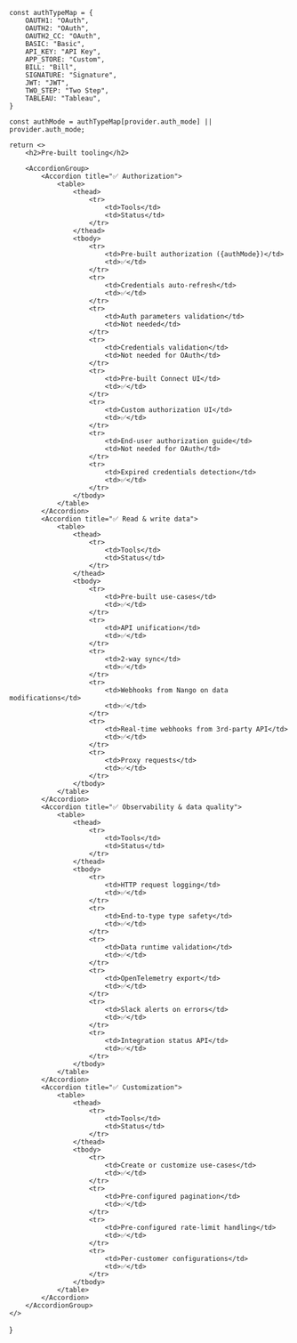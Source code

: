     const authTypeMap = {
        OAUTH1: "OAuth",
        OAUTH2: "OAuth",
        OAUTH2_CC: "OAuth",
        BASIC: "Basic",
        API_KEY: "API Key",
        APP_STORE: "Custom",
        BILL: "Bill",
        SIGNATURE: "Signature",
        JWT: "JWT",
        TWO_STEP: "Two Step",
        TABLEAU: "Tableau",
    }

    const authMode = authTypeMap[provider.auth_mode] || provider.auth_mode;

    return <>
        <h2>Pre-built tooling</h2>

        <AccordionGroup>
            <Accordion title="✅ Authorization">
                <table>
                    <thead>
                        <tr>
                            <td>Tools</td>
                            <td>Status</td>
                        </tr>
                    </thead>
                    <tbody>
                        <tr>
                            <td>Pre-built authorization ({authMode})</td>
                            <td>✅</td>
                        </tr>
                        <tr>
                            <td>Credentials auto-refresh</td>
                            <td>✅</td>
                        </tr>
                        <tr>
                            <td>Auth parameters validation</td>
                            <td>Not needed</td>
                        </tr>
                        <tr>
                            <td>Credentials validation</td>
                            <td>Not needed for OAuth</td>
                        </tr>
                        <tr>
                            <td>Pre-built Connect UI</td>
                            <td>✅</td>
                        </tr>
                        <tr>
                            <td>Custom authorization UI</td>
                            <td>✅</td>
                        </tr>
                        <tr>
                            <td>End-user authorization guide</td>
                            <td>Not needed for OAuth</td>
                        </tr>
                        <tr>
                            <td>Expired credentials detection</td>
                            <td>✅</td>
                        </tr>
                    </tbody>
                </table>
            </Accordion>
            <Accordion title="✅ Read & write data">
                <table>
                    <thead>
                        <tr>
                            <td>Tools</td>
                            <td>Status</td>
                        </tr>
                    </thead>
                    <tbody>
                        <tr>
                            <td>Pre-built use-cases</td>
                            <td>✅</td>
                        </tr>
                        <tr>
                            <td>API unification</td>
                            <td>✅</td>
                        </tr>
                        <tr>
                            <td>2-way sync</td>
                            <td>✅</td>
                        </tr>
                        <tr>
                            <td>Webhooks from Nango on data modifications</td>
                            <td>✅</td>
                        </tr>
                        <tr>
                            <td>Real-time webhooks from 3rd-party API</td>
                            <td>✅</td>
                        </tr>
                        <tr>
                            <td>Proxy requests</td>
                            <td>✅</td>
                        </tr>
                    </tbody>
                </table>
            </Accordion>
            <Accordion title="✅ Observability & data quality">
                <table>
                    <thead>
                        <tr>
                            <td>Tools</td>
                            <td>Status</td>
                        </tr>
                    </thead>
                    <tbody>
                        <tr>
                            <td>HTTP request logging</td>
                            <td>✅</td>
                        </tr>
                        <tr>
                            <td>End-to-type type safety</td>
                            <td>✅</td>
                        </tr>
                        <tr>
                            <td>Data runtime validation</td>
                            <td>✅</td>
                        </tr>
                        <tr>
                            <td>OpenTelemetry export</td>
                            <td>✅</td>
                        </tr>
                        <tr>
                            <td>Slack alerts on errors</td>
                            <td>✅</td>
                        </tr>
                        <tr>
                            <td>Integration status API</td>
                            <td>✅</td>
                        </tr>
                    </tbody>
                </table>
            </Accordion>
            <Accordion title="✅ Customization">
                <table>
                    <thead>
                        <tr>
                            <td>Tools</td>
                            <td>Status</td>
                        </tr>
                    </thead>
                    <tbody>
                        <tr>
                            <td>Create or customize use-cases</td>
                            <td>✅</td>
                        </tr>
                        <tr>
                            <td>Pre-configured pagination</td>
                            <td>✅</td>
                        </tr>
                        <tr>
                            <td>Pre-configured rate-limit handling</td>
                            <td>✅</td>
                        </tr>
                        <tr>
                            <td>Per-customer configurations</td>
                            <td>✅</td>
                        </tr>
                    </tbody>
                </table>
            </Accordion>
        </AccordionGroup>
    </>
}
